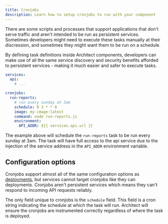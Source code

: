 ```yaml
---
title: Cronjobs
description: Learn how to setup cronjobs to run with your component
---
```


There are some scripts and processes that support applications that don't serve traffic and aren't
intended to be run as persistent services. Sometimes developers might need to execute these tasks
manually at their discression, and sometimes they might want them to be run on a schedule.

By defining task definitions inside Architect components, developers can make use of all the same
service discovery and security benefits afforded to persistent services - making it much easier and
safer to execute tasks.

```yaml architect.yml
services:
  api:
    # ...

cronjobs:
  run-reports:
    # run every sunday at 3am
    schedule: 0 3 * * 0
    image: my-image:latest
    command: node run-reports.js
    environment:
      API_ADDR: ${{ services.api.url }}
```

The example above will schedule the `run-reports` task to be run every sunday at 3am. The task will
have full access to the api service due to the injection of the service address in the `API_ADDR`
environment variable.

## Configuration options

Cronjobs support almost all of the same configuration options as [deployments](../deployments), but
services cannot target cronjobs like they can deployments. Cronjobs aren't persistent services which
means they can't respond to incoming API requests reliably.

The only field unique to cronjobs is the `schedule` field. This field is a cron string indicating
the schedule at which the task will run. Architect will ensure the cronjobs are instrumented
correctly regardless of where the task is deployed.
